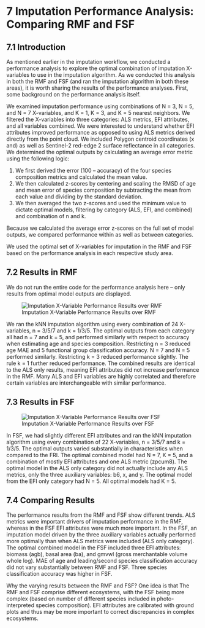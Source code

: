 # **7** Imputation Performance Analysis: Comparing RMF and FSF {-#perf}

## **7.1** Introduction {-#perf71}

As mentioned earlier in the imputation workflow, we conducted a performance analysis to explore the optimal combination of imputation X-variables to use in the imputation algorithm. As we conducted this analysis in both the RMF and FSF (and ran the imputation algorithm in both these areas), it is worth sharing the results of the performance analyses. First, some background on the performance analysis itself.

We examined imputation performance using combinations of N = 3, N = 5, and N = 7 X-variables, and K = 1, K = 3, and K = 5 nearest neighbors. We filtered the X-variables into three categories: ALS metrics, EFI attributes, and all variables combined. We were interested to understand whether EFI attributes improved performance as opposed to using ALS metrics derived directly from the point cloud. We included Polygon centroid coordinates (x and) as well as Sentinel-2 red-edge 2 surface reflectance in all categories. We determined the optimal outputs by calculating an average error metric using the following logic:

1. We first derived the error (100 – accuracy) of the four species composition metrics and calculated the mean value. 
2. We then calculated z-scores by centering and scaling the RMSD of age and mean error of species composition by subtracting the mean from each value and dividing by the standard deviation.
3. We then averaged the two z-scores and used the minimum value to dictate optimal models, filtering by category (ALS, EFI, and combined) and combination of n and k. 

Because we calculated the average error z-scores on the full set of model outputs, we compared performance within as well as between categories.

We used the optimal set of X-variables for imputation in the RMF and FSF based on the performance analysis in each respective study area.

## **7.2** Results in RMF {-#perf72}

We do not run the entire code for the performance analysis here -- only results from optimal model outputs are displayed.

![Imputation X-Variable Performance Results over RMF](imp_perf_rmf.png)

We ran the kNN imputation algorithm using every combination of 24 X-variables, n = 3/5/7 and k = 1/3/5. The optimal outputs from each category all had n = 7 and k = 5, and performed similarly with respect to accuracy when estimating age and species composition. Restricting n = 3 reduced age MAE and 5 functional group classification accuracy. N = 7 and N = 5 performed similarly. Restricting k = 3 reduced performance slightly. The rule k = 1 further reduced performance. The combined results are identical to the ALS only results, meaning EFI attributes did not increase performance in the RMF. Many ALS and EFI variables are highly correlated and therefore certain variables are interchangeable with similar performance.

## **7.3** Results in FSF {-#perf73}

![Imputation X-Variable Performance Results over FSF](imp_perf_fsf.png)

In FSF, we had slightly different EFI attributes and ran the kNN imputation algorithm using every combination of 22 X-variables, n = 3/5/7 and k = 1/3/5. The optimal outputs varied substantially in characteristics when compared to the FRI. The optimal combined model had N = 7, K = 5, and a combination of mostly EFI attributes and one ALS metric (zpcum8). The optimal model in the ALS only category did not actually include any ALS metrics, only the three auxiliary variables: b6, x, and y. The optimal model from the EFI only category had N = 5. All optimal models had K = 5. 

## **7.4** Comparing Results {-#perf74}

The performance results from the RMF and FSF show different trends. ALS metrics were important drivers of imputation performance in the RMF, whereas in the FSF EFI attributes were much more important. In the FSF, an imputation model driven by the three auxiliary variables actually performed more optimally than when ALS metrics were included (ALS only category). The optimal combined model in the FSF included three EFI attributes: biomass (agb), basal area (ba), and gmvwl (gross merchantable volume whole log). MAE of age and leading/second species classification accuracy did not vary substantially between RMF and FSF. Three species classification accuracy was higher in FSF.

Why the varying results between the RMF and FSF? One idea is that The RMF and FSF comprise different ecosystems, with the FSF being more complex (based on number of different species included in photo-interpreted species composition). EFI attributes are calibrated with ground plots and thus may be more important to correct discrepancies in complex ecosystems.